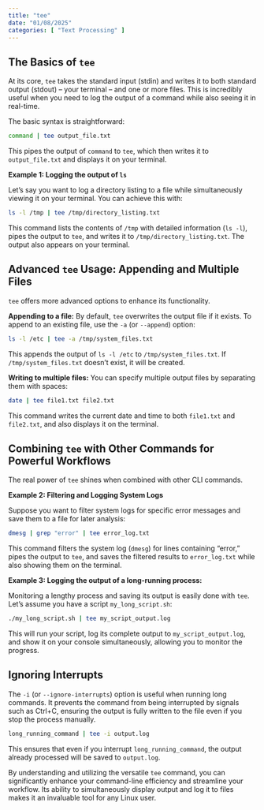 ```yaml
---
title: "tee"
date: "01/08/2025"
categories: [ "Text Processing" ]
---
```

## The Basics of `tee`

At its core, `tee` takes the standard input (stdin) and writes it to both standard output (stdout) – your terminal – and one or more files.  This is incredibly useful when you need to log the output of a command while also seeing it in real-time.

The basic syntax is straightforward:

```bash
command | tee output_file.txt
```

This pipes the output of `command` to `tee`, which then writes it to `output_file.txt` and displays it on your terminal.

**Example 1: Logging the output of `ls`**

Let's say you want to log a directory listing to a file while simultaneously viewing it on your terminal.  You can achieve this with:

```bash
ls -l /tmp | tee /tmp/directory_listing.txt
```

This command lists the contents of `/tmp` with detailed information (`ls -l`), pipes the output to `tee`, and writes it to `/tmp/directory_listing.txt`.  The output also appears on your terminal.


## Advanced `tee` Usage: Appending and Multiple Files

`tee` offers more advanced options to enhance its functionality.

**Appending to a file:**  By default, `tee` overwrites the output file if it exists.  To append to an existing file, use the `-a` (or `--append`) option:

```bash
ls -l /etc | tee -a /tmp/system_files.txt
```

This appends the output of `ls -l /etc` to `/tmp/system_files.txt`.  If `/tmp/system_files.txt` doesn't exist, it will be created.


**Writing to multiple files:** You can specify multiple output files by separating them with spaces:

```bash
date | tee file1.txt file2.txt
```

This command writes the current date and time to both `file1.txt` and `file2.txt`, and also displays it on the terminal.


## Combining `tee` with Other Commands for Powerful Workflows

The real power of `tee` shines when combined with other CLI commands.

**Example 2:  Filtering and Logging System Logs**

Suppose you want to filter system logs for specific error messages and save them to a file for later analysis:

```bash
dmesg | grep "error" | tee error_log.txt
```

This command filters the system log (`dmesg`) for lines containing "error," pipes the output to `tee`, and saves the filtered results to `error_log.txt` while also showing them on the terminal.


**Example 3:  Logging the output of a long-running process:**

Monitoring a lengthy process and saving its output is easily done with `tee`.  Let's assume you have a script `my_long_script.sh`:

```bash
./my_long_script.sh | tee my_script_output.log
```

This will run your script, log its complete output to `my_script_output.log`, and show it on your console simultaneously, allowing you to monitor the progress.


## Ignoring Interrupts

The `-i` (or `--ignore-interrupts`) option is useful when running long commands.  It prevents the command from being interrupted by signals such as Ctrl+C, ensuring the output is fully written to the file even if you stop the process manually.


```bash
long_running_command | tee -i output.log
```

This ensures that even if you interrupt `long_running_command`, the output already processed will be saved to `output.log`.


By understanding and utilizing the versatile `tee` command, you can significantly enhance your command-line efficiency and streamline your workflow.  Its ability to simultaneously display output and log it to files makes it an invaluable tool for any Linux user.

